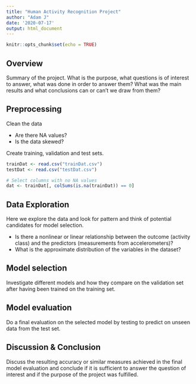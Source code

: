 ```yaml
---
title: "Human Activity Recognition Project"
author: "Adam J"
date: '2020-07-17'
output: html_document
---
```


```r
knitr::opts_chunk$set(echo = TRUE)
```


## Overview
Summary of the project. What is the purpose, what questions is of interest to answer, what was done in order to answer them? What was the main results and what conclusions can or can't we draw from them?

## Preprocessing
Clean the data 

 - Are there NA values? 
 - Is the data skewed? 

Create training, validation and test sets.

```r
trainDat <- read.csv("trainDat.csv")
testDat <- read.csv("testDat.csv")

# Select columns with no NA values
dat <- trainDat[, colSums(is.na(trainDat)) == 0]

```

## Data Exploration
Here we explore the data and look for pattern and think of potential candidates for model selection. 

 - Is there a nonlinear or linear relationship between the outcome (activity class) and the predictors (measurements from accelerometers)?
 - What is the approximate distribution of the variables in the dataset?

## Model selection
Investigate different models and how they compare on the validation set after having been trained on the training set.

## Model evaluation
Do a final evaluation on the selected model by testing to predict on unseen data from the test set.

## Discussion & Conclusion
Discuss the resulting accuracy or similar measures achieved in the final model evaluation and conclude if it is sufficient to answer the question of interest and if the purpose of the project was fulfilled.




